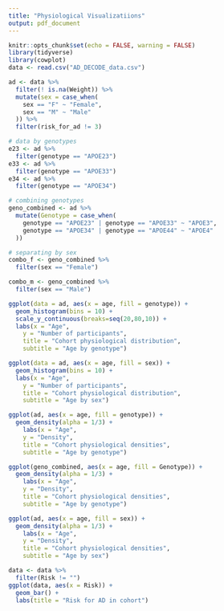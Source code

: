 ```yaml
---
title: "Physiological Visualizatiions"
output: pdf_document
---
```


```r
knitr::opts_chunk$set(echo = FALSE, warning = FALSE)
library(tidyverse)
library(cowplot)
data <- read.csv("AD_DECODE_data.csv")

ad <- data %>% 
  filter(! is.na(Weight)) %>% 
  mutate(sex = case_when(
    sex == "F" ~ "Female",
    sex == "M" ~ "Male"
  )) %>% 
  filter(risk_for_ad != 3)

# data by genotypes
e23 <- ad %>% 
  filter(genotype == "APOE23") 
e33 <- ad %>% 
  filter(genotype == "APOE33")
e34 <- ad %>% 
  filter(genotype == "APOE34")

# combining genotypes 
geno_combined <- ad %>% 
  mutate(Genotype = case_when(
    genotype == "APOE23" | genotype == "APOE33" ~ "APOE3",
    genotype == "APOE34" | genotype == "APOE44" ~ "APOE4"
  )) 

# separating by sex
combo_f <- geno_combined %>% 
  filter(sex == "Female")

combo_m <- geno_combined %>% 
  filter(sex == "Male")
```

```r
ggplot(data = ad, aes(x = age, fill = genotype)) +
  geom_histogram(bins = 10) +
  scale_y_continuous(breaks=seq(20,80,10)) +
  labs(x = "Age",
   	y = "Number of participants",
   	title = "Cohort physiological distribution",
   	subtitle = "Age by genotype")

ggplot(data = ad, aes(x = age, fill = sex)) +
  geom_histogram(bins = 10) +
  labs(x = "Age",
   	y = "Number of participants",
   	title = "Cohort physiological distribution",
   	subtitle = "Age by sex")

ggplot(ad, aes(x = age, fill = genotype)) +
  geom_density(alpha = 1/3) +
    labs(x = "Age",
   	y = "Density",
   	title = "Cohort physiological densities",
   	subtitle = "Age by genotype")

ggplot(geno_combined, aes(x = age, fill = Genotype)) +
  geom_density(alpha = 1/3) +
    labs(x = "Age",
   	y = "Density",
   	title = "Cohort physiological densities",
   	subtitle = "Age by genotype")

ggplot(ad, aes(x = age, fill = sex)) +
  geom_density(alpha = 1/3) +
    labs(x = "Age",
   	y = "Density",
   	title = "Cohort physiological densities",
   	subtitle = "Age by sex")

data <- data %>% 
  filter(Risk != "")
ggplot(data, aes(x = Risk)) +
  geom_bar() +
  labs(title = "Risk for AD in cohort")
```